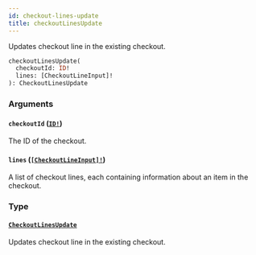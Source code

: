 ```yaml
---
id: checkout-lines-update
title: checkoutLinesUpdate
---
```


Updates checkout line in the existing checkout.

```graphql
checkoutLinesUpdate(
  checkoutId: ID!
  lines: [CheckoutLineInput]!
): CheckoutLinesUpdate

```

### Arguments

#### `checkoutId` ([`ID!`](/api-reference/scalars/id.mdx))

The ID of the checkout.

#### `lines` ([`[CheckoutLineInput]!`](/api-reference/inputs/checkout-line-input.mdx))

A list of checkout lines, each containing information about an item in the checkout.

### Type

#### [`CheckoutLinesUpdate`](/api-reference/objects/checkout-lines-update.mdx)

Updates checkout line in the existing checkout.
